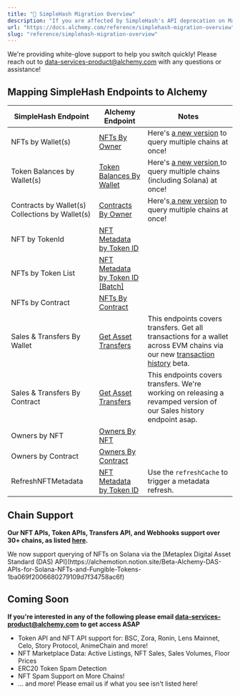 ```yaml
---
title: "🛬 SimpleHash Migration Overview"
description: "If you are affected by SimpleHash's API deprecation on March 27, please see the resources below."
url: "https://docs.alchemy.com/reference/simplehash-migration-overview"
slug: "reference/simplehash-migration-overview"
---
```


<Tip> We're providing white-glove support to help you switch quickly! Please reach out to data-services-product@alchemy.com with any questions or assistance! </Tip>

## Mapping SimpleHash Endpoints to Alchemy

| SimpleHash Endpoint                             | Alchemy Endpoint                                                        | Notes                                                                                                                                                                       |
| ----------------------------------------------- | ----------------------------------------------------------------------- | --------------------------------------------------------------------------------------------------------------------------------------------------------------------------- |
| NFTs by Wallet(s)                               | [NFTs By Owner](/reference/getnftsforowner-v3)                          | Here's [a new version](/reference/get-nfts-by-address) to query multiple chains at once!                                            |
| Token Balances by Wallet(s)                     | [Token Balances By Wallet](/reference/alchemy-gettokenbalances)         | Here's [a new version ](/reference/get-token-balances-by-address)to query multiple chains (including Solana) at once!                                                       |
| Contracts by Wallet(s) Collections by Wallet(s) | [Contracts By Owner](/reference/getcontractsforowner-v3)                | Here's[ a new version](/reference/get-nft-contracts-by-address) to query multiple chains at once!                                                                           |
| NFT by TokenId                                  | [NFT Metadata by Token ID](/reference/getnftmetadata-v3)                |                                                                                                                                                                             |
| NFTs by Token List                              | [NFT Metadata by Token ID \[Batch\]](/reference/getnftmetadatabatch-v3) |                                                                                                                                                                             |
| NFTs by Contract                                | [NFTs By Contract](/reference/getnftsforcontract-v3)                    |                                                                                                                                                                             |
| Sales & Transfers By Wallet                     | [Get Asset Transfers](/reference/alchemy-getassettransfers)             | This endpoints covers transfers. Get all transactions for a wallet across EVM chains via our new [transaction history](/reference/get-transaction-history-by-address) beta. |
| Sales & Transfers By Contract                   | [Get Asset Transfers](/reference/alchemy-getassettransfers)             | This endpoints covers transfers. We're working on releasing a revamped version of our Sales history endpoint asap.                                                          |
| Owners by NFT                                   | [Owners By NFT](/reference/getownersfornft-v3)                          |                                                                                                                                                                             |
| Owners by Contract                              | [Owners By Contract](/reference/getownersforcontract-v3)                |                                                                                                                                                                             |
| RefreshNFTMetadata                              | [NFT Metadata by Token ID](/reference/getnftmetadata-v3)                | Use the `refreshCache` to trigger a metadata refresh.                                                                                                                       |

## Chain Support

**Our NFT APIs, Token APIs, Transfers API, and Webhooks support over 30+ chains, as listed [here](https://dashboard.alchemy.com/chains).**

<Info>
  We now support querying of NFTs on Solana via the [Metaplex Digital Asset Standard (DAS) API](https://alchemotion.notion.site/Beta-Alchemy-DAS-APIs-for-Solana-NFTs-and-Fungible-Tokens-1ba069f2006680279109d7f34758ac6f)
</Info>

## Coming Soon

**If you're interested in any of the following please email data-services-product@alchemy.com to get access ASAP**

* Token API and NFT API support for: BSC, Zora, Ronin, Lens Mainnet, Celo, Story Protocol, AnimeChain and more!
* NFT Marketplace Data: Active Listings, NFT Sales, Sales Volumes, Floor Prices
* ERC20 Token Spam Detection
* NFT Spam Support on More Chains!
* ... and more! Please email us if what you see isn't listed here!

